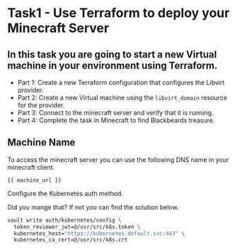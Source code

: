 # Task1 - Use Terraform to deploy your Minecraft Server

## In this task you are going to start a new Virtual machine in your environment using Terraform.

* Part 1: Create a new Terraform configuration that configures the Libvirt provider.
* Part 2: Create a new Virtual machine using the `libvirt_domain` resource for the provider.
* Part 3: Connect to the minecraft server and verify that it is running.
* Part 4: Complete the task in Minecraft to find Blackbeards treasure.

## Machine Name

To access the minecraft server you can use the following DNS name in your minecraft client.

```
{{ machine_url }}
```

<Task id="create_terraform_configuration">
Configure the Kubernetes auth method.
</Task>

Did you mange that? If not you can find the solution below.

<Solution title="Solution: configure kubernetes auth">

```bash
vault write auth/kubernetes/config \
  token_reviewer_jwt=@/usr/src/k8s.token \
  kubernetes_host="https://kubernetes.default.svc:443" \
  kubernetes_ca_cert=@/usr/src/k8s.crt
```

</Solution>